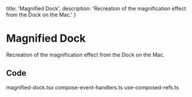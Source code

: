 
  title: 'Magnified Dock',
  description: 'Recreation of the magnification effect from the Dock on the Mac.'
}

# Magnified Dock

<Description>
Recreation of the magnification effect from the Dock on the Mac.
</Description>

<DemoContainer className={s.dockDemo}>
  <MagnifiedDockDemo />
</DemoContainer>

<DemoCodeBlock folder='magnified-dock' />

## Code

<Tabs>

<TabsList>
  <Tab id='magnified-dock'>magnified-dock.tsx</Tab>
  <Tab id='compose-event-handlers'>compose-event-handlers.ts</Tab>
  <Tab id='use-composed-refs'>use-composed-refs.ts</Tab>
</TabsList>

<TabPanel id='magnified-dock'>
  <FileSource path='/components/libary/magnified-dock.tsx' />
</TabPanel>

<TabPanel id='compose-event-handlers'>
  <FileSource path='/lib/compose-event-handlers.ts' />
</TabPanel>

<TabPanel id='use-composed-refs'>
  <FileSource path='/lib/hooks/use-composed-refs.ts' />
</TabPanel>

</Tabs>


